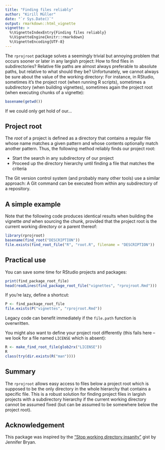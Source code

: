 ```yaml
---
title: "Finding files reliably"
author: "Kirill Müller"
date: "`r Sys.Date()`"
output: rmarkdown::html_vignette
vignette: >
  %\VignetteIndexEntry{Finding files reliably}
  %\VignetteEngine{knitr::rmarkdown}
  %\VignetteEncoding{UTF-8}
---
```


The `rprojroot` package solves a seemingly trivial but annoying problem
that occurs sooner or later
in any largish project:
How to find files in subdirectories?
Relative file paths are almost always preferable to absolute paths,
but relative to what should they be?
Unfortunately, we cannot always be sure about the value of the working directory:
For instance, in RStudio,
sometimes it's the project root (when running R scripts),
sometimes a subdirectory (when building vignettes),
sometimes again the project root (when executing chunks of a vignette):

```r
basename(getwd())
```

If we could only get hold of our...


## Project root

The *root* of a project is defined as a directory that contains a regular file
whose name matches a given pattern and whose contents optionally match
another pattern.
Thus, the following method reliably finds our project root:

- Start the search in any subdirectory of our project
- Proceed up the directory hierarchy until finding a file that matches
the criteria

The Git version control system (and probably many other tools) use a similar
approach: A Git command can be executed from within any subdirectory of a
repository.


## A simple example

Note that the following code produces identical results when building the
vignette *and* when sourcing the chunk, provided that the project root is the current working directory or a parent thereof:

```r
library(rprojroot)
basename(find_root("DESCRIPTION"))
file.exists(find_root_file("R", "root.R", filename = "DESCRIPTION"))
```


## Practical use

You can save some time for RStudio projects and packages:

```r
print(find_package_root_file)
head(readLines(find_package_root_file("vignettes", "rprojroot.Rmd")))
```

If you're lazy, define a shortcut:

```r
P <- find_package_root_file
file.exists(P("vignettes", "rprojroot.Rmd"))
```

Legacy code can benefit immediately if the `file.path` function is overwritten.

You might also want to define your project root differently
(this fails here -- we look for a file named `LICENSE` which is absent):

```r
R <- make_find_root_file(glob2rx("LICENSE"))
R
class(try(dir.exists(R("man"))))
```


## Summary

The `rprojroot` allows easy access to files below a project root
which is supposed to be the only directory in the whole hierarchy that contains
a specific file.
This is a robust solution for finding project files in largish projects
with a subdirectory hierarchy if the current working directory cannot be assumed
fixed (but can be assumed to be somewhere below the project root).


## Acknowledgement

This package was inspired by the
["Stop working directory insanity"](https://gist.github.com/jennybc/362f52446fe1ebc4c49f)
gist by Jennifer Bryan.

